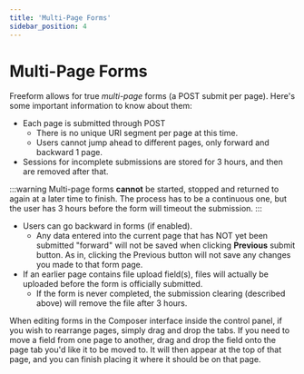 ```yaml
---
title: 'Multi-Page Forms'
sidebar_position: 4
---
```




# Multi-Page Forms

<Photo img={MultipagePhoto} alt="Form Builder - Multi-page" />
<Photo img={MultipageTemplatesPhoto} alt="Form" />

Freeform allows for true _multi-page_ forms (a POST submit per page). Here's some important information to know about them:

- Each page is submitted through POST
  - There is no unique URI segment per page at this time.
  - Users cannot jump ahead to different pages, only forward and backward 1 page.
- Sessions for incomplete submissions are stored for 3 hours, and then are removed after that.

:::warning
Multi-page forms **cannot** be started, stopped and returned to again at a later time to finish. The process has to be a continuous one, but the user has 3 hours before the form will timeout the submission.
:::

- Users can go backward in forms (if enabled).
  - Any data entered into the current page that has NOT yet been submitted "forward" will not be saved when clicking **Previous** submit button. As in, clicking the Previous button will not save any changes you made to that form page.
- If an earlier page contains file upload field(s), files will actually be uploaded before the form is officially submitted.
  - If the form is never completed, the submission clearing (described above) will remove the file after 3 hours.

When editing forms in the Composer interface inside the control panel, if you wish to rearrange pages, simply drag and drop the tabs. If you need to move a field from one page to another, drag and drop the field onto the page tab you'd like it to be moved to. It will then appear at the top of that page, and you can finish placing it where it should be on that page. <Badge type="feature" text="2.1.0+" />
